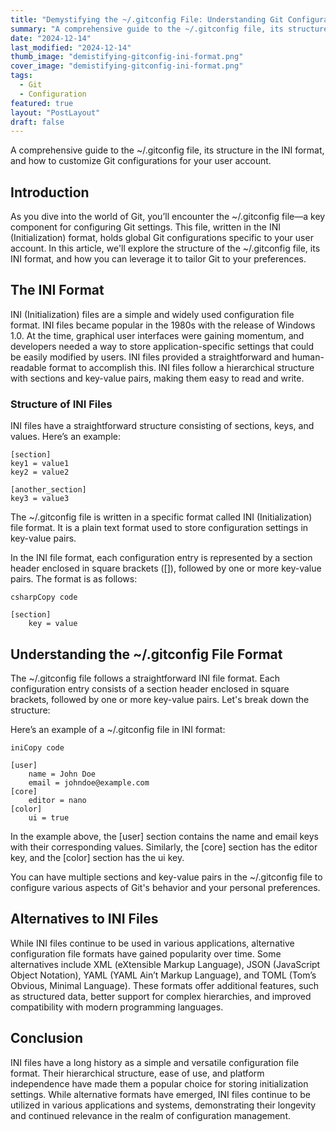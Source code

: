 ```yaml
---
title: "Demystifying the ~/.gitconfig File: Understanding Git Configuration in INI Format"
summary: "A comprehensive guide to the ~/.gitconfig file, its structure in the INI format, and how to customize Git configurations for your user account."
date: "2024-12-14"
last_modified: "2024-12-14"
thumb_image: "demistifying-gitconfig-ini-format.png"
cover_image: "demistifying-gitconfig-ini-format.png"
tags:
  - Git
  - Configuration
featured: true
layout: "PostLayout"
draft: false
---
```


A comprehensive guide to the <LabelHighlight>~/.gitconfig</LabelHighlight> file, its structure in the INI format, and how to customize Git configurations for your user account.

## Introduction

As you dive into the world of Git, you’ll encounter the ~/.gitconfig file—a key component for configuring Git settings. This file, written in the INI (Initialization) format, holds global Git configurations specific to your user account. In this article, we'll explore the structure of the ~/.gitconfig file, its INI format, and how you can leverage it to tailor Git to your preferences.

## The INI Format

INI (Initialization) files are a simple and widely used configuration file format. INI files became popular in the 1980s with the release of Windows 1.0. At the time, graphical user interfaces were gaining momentum, and developers needed a way to store application-specific settings that could be easily modified by users.
INI files provided a straightforward and human-readable format to accomplish this. INI files follow a hierarchical structure with sections and key-value pairs, making them easy to read and write.

### Structure of INI Files
INI files have a straightforward structure consisting of sections, keys, and values. Here’s an example:

``` text
[section]
key1 = value1
key2 = value2

[another_section]
key3 = value3
```

The ~/.gitconfig file is written in a specific format called INI (Initialization) file format. It is a plain text format used to store configuration settings in key-value pairs.

In the INI file format, each configuration entry is represented by a section header enclosed in square brackets ([]), followed by one or more key-value pairs. The format is as follows:

``` text
csharpCopy code
```

``` text
[section]
    key = value
```
## Understanding the ~/.gitconfig File Format

The ~/.gitconfig file follows a straightforward INI file format. Each configuration entry consists of a section header enclosed in square brackets, followed by one or more key-value pairs. Let's break down the structure:

Here’s an example of a ~/.gitconfig file in INI format:

``` text
iniCopy code
```

``` text
[user]
    name = John Doe
    email = johndoe@example.com
[core]
    editor = nano
[color]
    ui = true
```

In the example above, the [user] section contains the name and email keys with their corresponding values. Similarly, the [core] section has the editor key, and the [color] section has the ui key.

You can have multiple sections and key-value pairs in the ~/.gitconfig file to configure various aspects of Git's behavior and your personal preferences.

## Alternatives to INI Files
While INI files continue to be used in various applications, alternative configuration file formats have gained popularity over time. Some alternatives include XML (eXtensible Markup Language), JSON (JavaScript Object Notation), YAML (YAML Ain’t Markup Language), and TOML (Tom’s Obvious, Minimal Language). These formats offer additional features, such as structured data, better support for complex hierarchies, and improved compatibility with modern programming languages.

## Conclusion
INI files have a long history as a simple and versatile configuration file format. Their hierarchical structure, ease of use, and platform independence have made them a popular choice for storing initialization settings. While alternative formats have emerged, INI files continue to be utilized in various applications and systems, demonstrating their longevity and continued relevance in the realm of configuration management.
